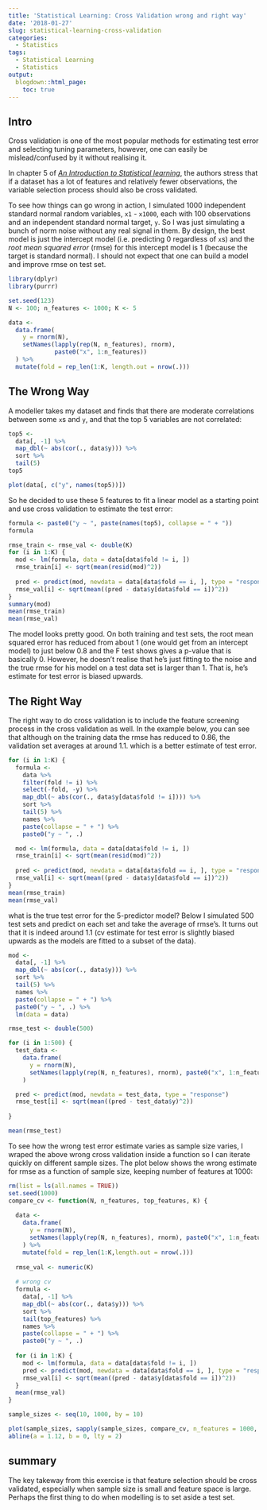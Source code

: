 ---
title: 'Statistical Learning: Cross Validation wrong and right way'
date: '2018-01-27'
slug: statistical-learning-cross-validation
categories:
  - Statistics
tags:
  - Statistical Learning
  - Statistics
output:
  blogdown::html_page:
    toc: true
---

## Intro 

Cross validation is one of the most popular methods for estimating test error and selecting tuning parameters, however, one can easily be mislead/confused by it without realising it. 

In chapter 5 of [_An Introduction to Statistical learning_](http://www-bcf.usc.edu/~gareth/ISL/ISLR%20First%20Printing.pdf), the authors stress that if a dataset has a lot of features and relatively fewer observations, the variable selection process should also be cross validated.

To see how things can go wrong in action, I simulated 1000 independent standard normal random variables, `x1` - `x1000`, each with 100 observations and an independent standard normal target, `y`. So I was just simulating a bunch of norm noise without any real signal in them. By design, the best model is just the intercept model (i.e. predicting 0 regardless of `x`s) and the _root mean squared error_ (rmse) for this intercept model is 1 (because the target is standard normal). I should not expect that one can build a model and improve rmse on test set. 

```{r warning=FALSE, message=FALSE}
library(dplyr)
library(purrr)

set.seed(123)
N <- 100; n_features <- 1000; K <- 5

data <- 
  data.frame(
    y = rnorm(N),
    setNames(lapply(rep(N, n_features), rnorm), 
             paste0("x", 1:n_features))
  ) %>%  
  mutate(fold = rep_len(1:K, length.out = nrow(.)))
```

## The Wrong Way

A modeller takes my dataset and finds that there are moderate correlations between some `x`s and `y`, and that the top 5 variables are not correlated:

```{r}
top5 <- 
  data[, -1] %>% 
  map_dbl(~ abs(cor(., data$y))) %>% 
  sort %>% 
  tail(5)
top5

plot(data[, c("y", names(top5))])
```

So he decided to use these 5 features to fit a linear model as a starting point and use cross validation to estimate the test error:

```{r}
formula <- paste0("y ~ ", paste(names(top5), collapse = " + "))
formula

rmse_train <- rmse_val <- double(K)
for (i in 1:K) {
  mod <- lm(formula, data = data[data$fold != i, ])
  rmse_train[i] <- sqrt(mean(resid(mod)^2))
  
  pred <- predict(mod, newdata = data[data$fold == i, ], type = "response")
  rmse_val[i] <- sqrt(mean((pred - data$y[data$fold == i])^2))
}
summary(mod)
mean(rmse_train)
mean(rmse_val)
```

The model looks pretty good. On both training and test sets, the root mean squared error has reduced from about 1 (one would get from an intercept model) to just below 0.8 and the F test shows gives a p-value that is basically 0. However, he doesn't realise that he's just fitting to the noise and the true rmse for his model on a test data set is larger than 1. That is, he's estimate for test error is biased upwards. 


## The Right Way

The right way to do cross validation is to include the feature screening process in the cross validation as well. In the example below, you can see that although on the training data the rmse has reduced to 0.86, the validation set averages at around 1.1. which is a better estimate of test error.
```{r}
for (i in 1:K) {
  formula <- 
    data %>% 
    filter(fold != i) %>% 
    select(-fold, -y) %>% 
    map_dbl(~ abs(cor(., data$y[data$fold != i]))) %>% 
    sort %>% 
    tail(5) %>%
    names %>% 
    paste(collapse = " + ") %>% 
    paste0("y ~ ", .)

  mod <- lm(formula, data = data[data$fold != i, ])
  rmse_train[i] <- sqrt(mean(resid(mod)^2))
  
  pred <- predict(mod, newdata = data[data$fold == i, ], type = "response")
  rmse_val[i] <- sqrt(mean((pred - data$y[data$fold == i])^2))
}
mean(rmse_train)
mean(rmse_val)
```

what is the true test error for the 5-predictor model? Below I simulated 500 test sets and predict on each set and take the average of rmse's. It turns out that it is indeed around 1.1 (cv estimate for test error is slightly biased upwards as the models are fitted to a subset of the data).
```{r}
mod <- 
  data[, -1] %>% 
  map_dbl(~ abs(cor(., data$y))) %>% 
  sort %>% 
  tail(5) %>% 
  names %>% 
  paste(collapse = " + ") %>% 
  paste0("y ~ ", .) %>% 
  lm(data = data)

rmse_test <- double(500)

for (i in 1:500) {
  test_data <- 
    data.frame(
      y = rnorm(N),
      setNames(lapply(rep(N, n_features), rnorm), paste0("x", 1:n_features))
    ) 

  pred <- predict(mod, newdata = test_data, type = "response")
  rmse_test[i] <- sqrt(mean((pred - test_data$y)^2))
  
}

mean(rmse_test)

```


To see how the wrong test error estimate varies as sample size varies, I wraped the above wrong cross validation inside a function so I can iterate quickly on different sample sizes. The plot below shows the wrong estimate for rmse as a function of sample size, keeping number of features at 1000:

```{r}
rm(list = ls(all.names = TRUE))
set.seed(1000)
compare_cv <- function(N, n_features, top_features, K) {
  
  data <- 
    data.frame(
      y = rnorm(N),
      setNames(lapply(rep(N, n_features), rnorm), paste0("x", 1:n_features))
    ) %>%  
    mutate(fold = rep_len(1:K,length.out = nrow(.)))
  
  rmse_val <- numeric(K)
  
  # wrong cv
  formula <- 
    data[, -1] %>% 
    map_dbl(~ abs(cor(., data$y))) %>% 
    sort %>% 
    tail(top_features) %>%
    names %>% 
    paste(collapse = " + ") %>% 
    paste0("y ~ ", .) 
  
  for (i in 1:K) {
    mod <- lm(formula, data = data[data$fold != i, ])
    pred <- predict(mod, newdata = data[data$fold == i, ], type = "response")
    rmse_val[i] <- sqrt(mean((pred - data$y[data$fold == i])^2))
  }
  mean(rmse_val)
}

sample_sizes <- seq(10, 1000, by = 10)

plot(sample_sizes, sapply(sample_sizes, compare_cv, n_features = 1000, top_features = 5, K = 5 ), xlab = "Sample size", ylab = "Wrong estimate for test rmse", ylim = c(0.2, 1.3), type = "b", pch = 19, main = "Wrong cross validation" )
abline(a = 1.12, b = 0, lty = 2)
```

## summary

The key takeway from this exercise is that feature selection should be cross validated, especially when sample size is small and feature space is large. Perhaps the first thing to do when modelling is to set aside a test set. 
